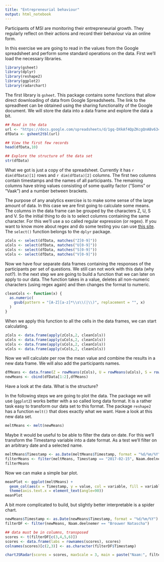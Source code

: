 ```yaml
---
title: "Entrepreneurial behaviour"
output: html_notebook
---
```


Participants of MSI are monitoring their entrepreneurial growth. They regularly reflect on their actions and record their behaviour via an online form.

In this exercise we are going to read in the values from the Google spreadsheet and perform some standard operations on the data. First we'll load the necessary libraries.

```r
library(gsheet)
library(dplyr)
library(reshape2)
library(ggplot2)
library(radarchart)
```

The first library is `gsheet`. This package contains some functions that allow direct downloading of data from Google Spreadsheets. The link to the spreadheet can be obtained using the sharing functionality of the Google document. We will store the data into a data frame and explore the data a bit.

```r
## Read in the data
url <- "https://docs.google.com/spreadsheets/d/1gq-DXkAf4QpZKcgQnABv634DKXjTCHepUi5rHw19Yeg/edit?usp=sharing"
dfData <- gsheet2tbl(url)

## View the first few records
head(dfData,10)

## Explore the structure of the data set
str(dfData)
```

What we got is just a copy of the spreadsheet. Currently it has `r dim(dfData)[1]` rows and `r dim(dfData)[2]` columns. The first two columns contain timestamps and the names of all participants. The remaining columns have string values consisting of some quality factor ("Soms" or "Vaak") and a number between brackets.

The purpose of any analytics exercise is to make some sense of the large amount of data. In this case we are first going to calculate some means. The columns in the data frame can be grouped by the characters Z, U, S and V. So the initial thing to do is to select columns containing the same character. For this we'll use a so called regular expression (or regex). If you want to know more about regex and do some testing you can use [this site]("http://regexr.com/"). The `select()` function belongs to the `dplyr` package.

```r
zCols <- select(dfData, matches("Z[0-9]"))
uCols <- select(dfData, matches("U[0-9]"))
sCols <- select(dfData, matches("S[0-9]"))
vCols <- select(dfData, matches("V[0-9]"))
```

Now we have four separate data frames containing the responses of the participants per set of questions. We still can not work with this data (why not?). In the next step we are going to build a function that we can later on apply to our data. The function takes in a value, deletes all non-numeric characters (using regex again) and then changes the format to numeric.

```r
cleanCols <- function(x) {
  as.numeric(
    gsub(pattern = "[A-Z][a-z]*\\s\\(|\\)", replacement = "", x)
  )
}
```

When we apply this function to all the cells in the data frames, we can start calculating.

```r
zCols <- data.frame(apply(zCols,2, cleanCols))
uCols <- data.frame(apply(uCols,2, cleanCols))
sCols <- data.frame(apply(sCols,2, cleanCols))
vCols <- data.frame(apply(vCols,2, cleanCols))
```

Now we will calculate per row the mean value and combine the results in a new data frame. We will also add the participants names.

```r
dfMeans <- data.frame(Z = rowMeans(zCols), U = rowMeans(uCols), S = rowMeans(sCols), V = rowMeans(vCols))
newMeans <- cbind(dfData[1:2],dfMeans)
```

Have a look at the data. What is the structure?

In the following steps we are going to plot the data. The package we will use (`ggplot2`) works better with a so called long data format. It is a rather task easy to transform our data set to this format. The package `reshape2` has a function `melt()` that does exactly what we want. Have a look at this new data set.

```r
meltMeans <- melt(newMeans)
```

Maybe it would be useful to be able to filter the data on date. For this we'll transform the Timestamp variable into a date format. As a test we'll filter on an arbitrary date and a selected name.

```r
meltMeans$Timestamp <- as.Date(meltMeans$Timestamp, format = "%d/%m/%Y")
filterMeans <- filter(meltMeans, Timestamp == "2017-02-15", Naam.deelnemer == "Bouwmeister Rick")
filterMeans
```


Now we can make a simple bar plot.

```r
meanPlot <- ggplot(meltMeans) + 
  geom_col(aes(x = Timestamp, y = value, col = variable, fill = variable)) +
  theme(axis.text.x = element_text(angle=90))
meanPlot
```

A bit more complicated to build, but slightly better interpretable is a spider chart.

```r

newMeans$Timestamp <- as.Date(newMeans$Timestamp, format = "%d/%m/%Y")
filterDF <- filter(newMeans, Naam.deelnemer == "Brouwer Natascha")

## data must be in columns, transposed
scores <- t(filterDF[c(3,4,5,6)])
scores <- data.frame(labs = rownames(scores), scores)
colnames(scores)[c(2,3)] <- as.character(filterDF$Timestamp)

chartJSRadar(scores = scores, maxScale = 3, main = paste("Naam:", filterDF$Naam.deelnemer[1]), polyAlpha = 0)
```

